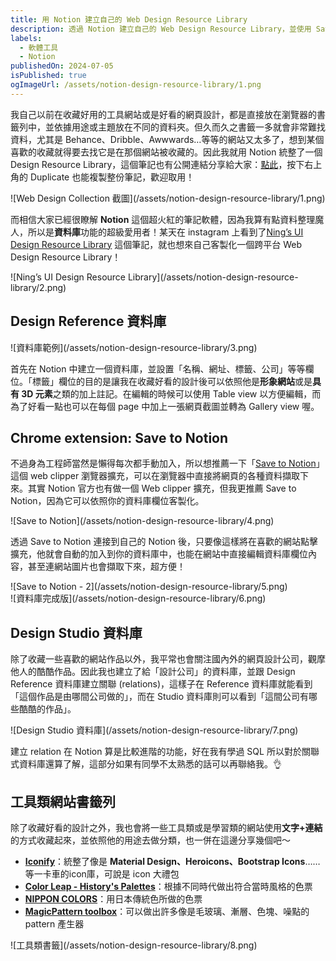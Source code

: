 ```yaml
---
title: 用 Notion 建立自己的 Web Design Resource Library
description: 透過 Notion 建立自己的 Web Design Resource Library，並使用 Save to Notion 來快速收藏網頁設計資源。
labels:
  - 軟體工具
  - Notion
publishedOn: 2024-07-05
isPublished: true
ogImageUrl: /assets/notion-design-resource-library/1.png
---
```


我自己以前在收藏好用的工具網站或是好看的網頁設計，都是直接放在瀏覽器的書籤列中，並依據用途或主題放在不同的資料夾。但久而久之書籤一多就會非常難找資料，尤其是 Behance、Dribble、Awwwards…等等的網站又太多了，想到某個喜歡的收藏就得要去找它是在那個網站被收藏的。因此我就用 Notion 統整了一個 Design Resource Library，這個筆記也有公開連結分享給大家：[點此](https://www.notion.so/Web-Design-Collection-da4040a8f2d44a758a61b31732968aa1?pvs=21)，按下右上角的 Duplicate 也能複製整份筆記，歡迎取用！

<div>![Web Design Collection 截圖](/assets/notion-design-resource-library/1.png)</div>

而相信大家已經很瞭解 **Notion** 這個超火紅的筆記軟體，因為我算有點資料整理魔人，所以是**資料庫**功能的超級愛用者！某天在 instagram 上看到了[Ning’s UI Design Resource Library](https://www.notion.so/c606ff5933984b9b89e753ff2434c219?pvs=21) 這個筆記，就也想來自己客製化一個跨平台 Web Design Resource Library！

<div>![Ning’s UI Design Resource Library](/assets/notion-design-resource-library/2.png)</div>

## Design Reference 資料庫

<div>![資料庫範例](/assets/notion-design-resource-library/3.png)</div>

首先在 Notion 中建立一個資料庫，並設置「名稱、網址、標籤、公司」等等欄位。「標籤」欄位的目的是讓我在收藏好看的設計後可以依照他是**形象網站**或是**具有 3D 元素**之類的加上註記。在編輯的時候可以使用 Table view 以方便編輯，而為了好看一點也可以在每個 page 中加上一張網頁截圖並轉為 Gallery view 喔。

## Chrome extension: Save to Notion

不過身為工程師當然是懶得每次都手動加入，所以想推薦一下「[Save to Notion](https://chromewebstore.google.com/detail/save-to-notion/ldmmifpegigmeammaeckplhnjbbpccmm)」這個 web clipper 瀏覽器擴充，可以在瀏覽器中直接將網頁的各種資料擷取下來。其實 Notion 官方也有做一個 Web clipper 擴充，但我更推薦 Save to Notion，因為它可以依照你的資料庫欄位客製化。

<div>![Save to Notion](/assets/notion-design-resource-library/4.png)</div>

透過 Save to Notion 連接到自己的 Notion 後，只要像這樣將在喜歡的網站點擊擴充，他就會自動的加入到你的資料庫中，也能在網站中直接編輯資料庫欄位內容，甚至連網站圖片也會擷取下來，超方便！

<div>![Save to Notion - 2](/assets/notion-design-resource-library/5.png)</div>

<div>![資料庫完成版](/assets/notion-design-resource-library/6.png)</div>

## Design Studio 資料庫

除了收藏一些喜歡的網站作品以外，我平常也會關注國內外的網頁設計公司，觀摩他人的酷酷作品。因此我也建立了給「設計公司」的資料庫，並跟 Design Reference 資料庫建立關聯 (relations)，這樣子在 Reference 資料庫就能看到「這個作品是由哪間公司做的」，而在 Studio 資料庫則可以看到「這間公司有哪些酷酷的作品」。

<div>![Design Studio 資料庫](/assets/notion-design-resource-library/7.png)</div>

建立 relation 在 Notion 算是比較進階的功能，好在我有學過 SQL 所以對於關聯式資料庫還算了解，這部分如果有同學不太熟悉的話可以再聯絡我。👌

## 工具類網站書籤列

除了收藏好看的設計之外，我也會將一些工具類或是學習類的網站使用**文字+連結**的方式收藏起來，並依照他的用途去做分類，也一併在這邊分享幾個吧～

- [**Iconify**](https://iconify.design/)：統整了像是 **Material Design、Heroicons、Bootstrap Icons**……等一卡車的icon庫，可說是 icon 大禮包
- [**Color Leap - History's Palettes**](https://colorleap.app/home)：根據不同時代做出符合當時風格的色票
- [**NIPPON COLORS**](https://nipponcolors.com/)：用日本傳統色所做的色票
- [**MagicPattern toolbox**](https://www.magicpattern.design/tools)：可以做出許多像是毛玻璃、漸層、色塊、噪點的 pattern 產生器

<div>![工具類書籤](/assets/notion-design-resource-library/8.png)</div>
